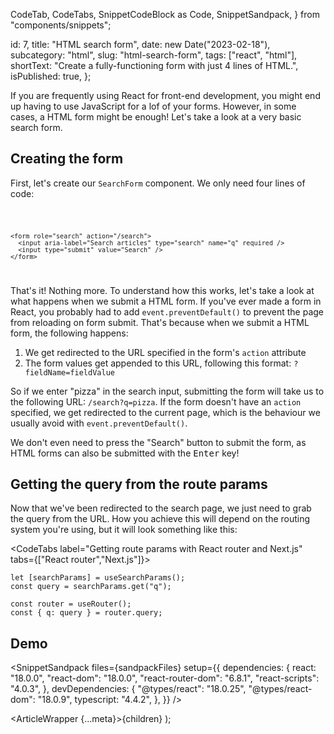  CodeTab,
  CodeTabs,
  SnippetCodeBlock as Code,
  SnippetSandpack,
} from "components/snippets";

  id: 7,
  title: "HTML search form",
  date: new Date("2023-02-18"),
  subcategory: "html",
  slug: "html-search-form",
  tags: ["react", "html"],
  shortText: "Create a fully-functioning form with just 4 lines of HTML.",
  isPublished: true,
};

If you are frequently using React for front-end development, you might end up having to use JavaScript for a lof of your forms. However, in some cases, a HTML form might be enough! Let's take a look at a very basic search form.

## Creating the form

First, let's create our `SearchForm` component. We only need four lines of code:

<Code filename="SearchForm.tsx">

```tsx
<form role="search" action="/search">
  <input aria-label="Search articles" type="search" name="q" required />
  <input type="submit" value="Search" />
</form>
```

</Code>

That's it! Nothing more. To understand how this works, let's take a look at what happens when we submit a HTML form. If you've ever made a form in React, you probably had to add `event.preventDefault()` to prevent the page from reloading on form submit. That's because when we submit a HTML form, the following happens:

1. We get redirected to the URL specified in the form's `action` attribute
2. The form values get appended to this URL, following this format: `?fieldName=fieldValue`

So if we enter "pizza" in the search input, submitting the form will take us to the following URL: `/search?q=pizza`. If the form doesn't have an `action` specified, we get redirected to the current page, which is the behaviour we usually avoid with `event.preventDefault()`.

We don't even need to press the "Search" button to submit the form, as HTML forms can also be submitted with the <kbd>Enter</kbd> key!

## Getting the query from the route params

Now that we've been redirected to the search page, we just need to grab the query from the URL. How you achieve this will depend on the routing system you're using, but it will look something like this:

<CodeTabs label="Getting route params with React router and Next.js" tabs={["React router","Next.js"]}>

<CodeTab label="React router">

```tsx
let [searchParams] = useSearchParams();
const query = searchParams.get("q");
```

</CodeTab>

<CodeTab label="Next.js">

```tsx
const router = useRouter();
const { q: query } = router.query;
```

</CodeTab>

</CodeTabs>

## Demo

<SnippetSandpack
  files={sandpackFiles}
  setup={{
    dependencies: {
      react: "18.0.0",
      "react-dom": "18.0.0",
      "react-router-dom": "6.8.1",
      "react-scripts": "4.0.3",
    },
    devDependencies: {
      "@types/react": "18.0.25",
      "@types/react-dom": "18.0.9",
      typescript: "4.4.2",
    },
  }}
/>

  <ArticleWrapper {...meta}>{children}</ArticleWrapper>
);
